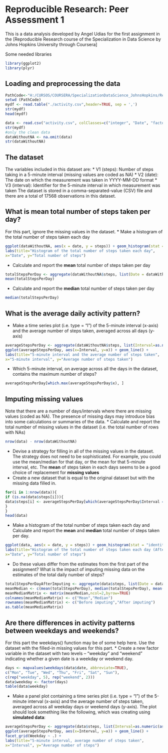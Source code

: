 # Reproducible Research: Peer Assessment 1
This is a data analysis developed by Angel Udias for the first assignment in the [Reproducible Research course of the Specialization in Data Science by Johns Hopkins University through Coursera]

Some needed libraries
```r
library(ggplot2)
library(plyr)
```

## Loading and preprocessing the data
```r

PathCode<-"H:/CURSOS/COURSERA/SpecializationDataScience_JohnsHopkins/ReproducibleSearch/Peer_Assessment/PA1"
setwd (PathCode)
mydf <- read.table("./activity.csv",header=TRUE, sep = ',')
str(mydf)
head(mydf)

data <- read.csv("activity.csv", colClasses=c("integer", "Date", "factor"))
str(mydf)
#only the clean data
dataWithoutNA <- na.omit(data)
str(dataWithoutNA)
```

## The dataset
The variables included in this dataset are:
 * V1 (steps): Number of steps taking in a 5-minute interval (missing values are coded as NA)
 * V2 (date): The date on which the measurement was taken in YYYY-MM-DD format
 * V3 (interval): Identifier for the 5-minute interval in which measurement was taken
The dataset is stored in a comma-separated-value (CSV) file and there are a total of 17568 observations in this dataset.


## What is mean total number of steps taken per day?
For this part, ignore the missing values in the dataset.
* Make a histogram of the total number of steps taken each day
```r
ggplot(dataWithoutNA, aes(x = date, y = steps)) + geom_histogram(stat = "identity") +
labs(title="Histogram of the total number of steps taken each day",
x="Date", y="Total number of steps")
```
* Calculate and report the **mean**  total number of steps taken per day
```r
totalStepsPerDay <- aggregate(dataWithoutNA$steps, list(Date = dataWithoutNA$date), sum)$x
mean(totalStepsPerDay)
```
* Calculate and report the **median**  total number of steps taken per day

```r
median(totalStepsPerDay)
```
## What is the average daily activity pattern?
* Make a time series plot (i.e. type = "l") of the 5-minute interval (x-axis) and the average number of steps taken, averaged across all days (y-axis)
```r
averageStepsPerDay <- aggregate(dataWithoutNA$steps, list(Interval=as.numeric(as.character(dataWithoutNA$interval))), mean)
ggplot(averageStepsPerDay, aes(x=Interval, y=x)) + geom_line() +
labs(title="5-minute interval and the average number of steps taken",
x="5-minute interval", y="Average number of steps taken")
```
* Which 5-minute interval, on average across all the days in the dataset, contains the maximum number of steps?
```r
averageStepsPerDay[which.max(averageStepsPerDay$x), ]
```
## Imputing missing values
Note that there are a number of days/intervals where there are missing values (coded as NA). The presence of missing days may introduce bias into some calculations or summaries of the data.
* Calculate and report the total number of missing values in the dataset (i.e. the total number of rows with NAs)
```r
nrow(data) - nrow(dataWithoutNA)
```
* Devise a strategy for filling in all of the missing values in the dataset. The strategy does not need to be sophisticated. For example, you could use the mean/median for that day, or the mean for that 5-minute interval, etc.
The **mean** of steps taken in each days seems to be a good choice of replacement for **missing values**
* Create a new dataset that is equal to the original dataset but with the missing data filled in.
```r
for(i in 1:nrow(data)){
if (is.na(data$steps[i])){
data$steps[i] <- averageStepsPerDay[which(averageStepsPerDay$Interval == data$interval[i]), ]$x
}
}
head(data)
```
* Make a histogram of the total number of steps taken each day and Calculate and report the **mean** and **median** total number of steps taken per day.
```r
ggplot(data, aes(x = date, y = steps)) + geom_histogram(stat = "identity") +
labs(title="Histogram of the total number of steps taken each day (After replacing missing values)",
x="Date", y="Total number of steps")
```
* Do these values differ from the estimates from the first part of the assignment? What is the impact of imputing missing data on the estimates of the total daily number of steps?
```r
totalStepsPerDayAfterImputing <- aggregate(data$steps, list(Date = data$date), sum)$x
meanMedian <- c(mean(totalStepsPerDay), median(totalStepsPerDay), mean(totalStepsPerDayAfterImputing), median(totalStepsPerDayAfterImputing))
meanMedianMatrix <- matrix(meanMedian,ncol=2,byrow=TRUE)
colnames(meanMedianMatrix) <- c("Mean","Median")
rownames(meanMedianMatrix) <- c("Before imputing","After imputing")
as.table(meanMedianMatrix)
```
## Are there differences in activity patterns between weekdays and weekends?
For this part the weekdays() function may be of some help here. Use the dataset with the filled-in missing values for this part.
* Create a new factor variable in the dataset with two levels – “weekday” and “weekend” indicating whether a given date is a weekday or weekend day.
```r
days <- mapvalues(weekdays(data$date, abbreviate=TRUE),
c("Mon", "Tue", "Wed", "Thu", "Fri", "Sat", "Sun"),
c(rep("weekday", 5), rep("weekend", 2)))
data$weekday <- factor(days)
table(data$weekday)
```
* Make a panel plot containing a time series plot (i.e. type = "l") of the 5-minute interval (x-axis) and the average number of steps taken, averaged across all weekday days or weekend days (y-axis). The plot should look something like the following, which was creating using **simulated data**:
```r
averageStepsPerDay <- aggregate(data$steps, list(Interval=as.numeric(as.character(data$interval)), Weekday= data$weekday), mean)
ggplot(averageStepsPerDay, aes(x=Interval, y=x)) + geom_line() +
facet_grid(Weekday ~ .) +
labs(title="5-minute interval, average number of steps taken",
x="Interval", y="Average number of steps")
```
